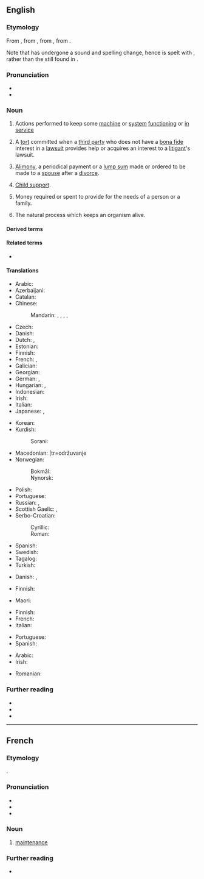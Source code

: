 ==English==
{{wikipedia}}

===Etymology===
From {{etyl|enm|en}} {{m|enm|mayntenaunce}}, from {{etyl|fro|en}} {{m|fro|maintenance}}, from {{m|fro|maintenir}}, from {{etyl|la|en}} {{m|la||[[manus]] [[tenere|tenēre]]|to hold in the hand}}.

Note that {{m|en|maintain}} has undergone a sound and spelling change, hence is spelt with {{m|en||-tain-}}, rather than the {{m|en||-ten-}} still found in {{m|en||maintenance}}.

===Pronunciation===
* {{IPA|/ˈmeɪnt(ə)nəns/|/ˈmeɪntɪnəns/|lang=en}}
* {{audio|En-us-maintenance.ogg|Audio (US)|lang=en}}

===Noun===
{{en-noun|-|s}}

# Actions performed to keep some [[machine]] or [[system]] [[functioning]] or [[in service]]
# {{lb|en|legal}} A [[tort]] committed when a [[third party]] who does not have a [[bona fide]] interest in a [[lawsuit]] provides help or acquires an interest to a [[litigant]]'s lawsuit.
# {{lb|en|legal|UK}} [[alimony|Alimony]], a periodical payment or a [[lump sum]] made or ordered to be made to a [[spouse]] after a [[divorce]].
# {{lb|en|legal}} [[child support|Child support]].
# Money required or spent to provide for the needs of a person or a family.
# {{lb|en|biology}} The natural process which keeps an organism alive.

====Derived terms====
{{der2|lang=en
|maintenance window
|high-maintenance
|low-maintenance
|percussive maintenance
|maintenance hole
|postmaintenance
|premaintenance
|maintenance-free
|cap of maintenance
|preventative maintenance}}

====Related terms====
* {{l|en|maintain}}

====Translations====
{{trans-top|keeping a machine or system in service}}
* Arabic: {{t|ar|صِيَانَة|f}}
* Azerbaijani: {{t|az|qulluq}}
* Catalan: {{t|ca|manteniment|m}}
* Chinese:
*: Mandarin: {{t+|cmn|保養}}, {{t+|cmn|保养|tr=bǎoyǎng}}, {{t+|cmn|維持}}, {{t+|cmn|维持|tr=wéichí}}, {{t+|cmn|保守|tr=bǎoshǒu}}
* Czech: {{t+|cs|údržba|f}}
* Danish: {{t|da|vedligeholdelse|c}}
* Dutch: {{t+|nl|onderhoud|n}}, {{t+|nl|handhaving|f}}
* Estonian: {{t|et|hooldus}}
* Finnish: {{t+|fi|kunnossapito}}
* French: {{t+|fr|entretien|m}}, {{t+|fr|maintenance|f}}
* Galician: {{t+|gl|mantemento|m}}
* Georgian: {{t|ka|ტექნიკური მომსახურება}}
* German: {{t+|de|Instandhaltung|f}}, {{t+|de|Wartung|f}}
* Hungarian: {{t+|hu|szerviz}}, {{t+|hu|karbantartás}}
* Indonesian: {{t+|id|perawatan}}
* Irish: {{t|ga|coinneáil|f}}
* Italian: {{t+|it|manutenzione|f}}
* Japanese: {{t+|ja|保守|tr=hoshu}}, {{t+|ja|維持|tr=iji}}
{{trans-mid}}
* Korean: {{t+|ko|보존}}
* Kurdish:
*: Sorani: {{t+|ku|خزمه‌ت|tr=xizmet}}
* Macedonian: {{t|mk|одржување|n}}|tr=održuvanje
* Norwegian:
*: Bokmål: {{t|nb|vedlikehold|n}}
*: Nynorsk: {{t|nn|vedlikehald|n}}
* Polish: {{t+|pl|konserwacja|f}}
* Portuguese: {{t+|pt|manutenção|f}}
* Russian: {{t+|ru|обслу́живание|n}}, {{t+|ru|ремо́нт|m}}
* Scottish Gaelic: {{t|gd|gleidheadh|m}}, {{t|gd|cumail suas|f}}
* Serbo-Croatian:
*: Cyrillic: {{t|sh|одржа́вање|n}}
*: Roman: {{t|sh|održávanje|n}}
* Spanish: {{t+|es|mantenimiento|m}}
* Swedish: {{t+|sv|underhåll|n}}
* Tagalog: {{t|tl|panataman}}
* Turkish: {{t+|tr|bakım}}
{{trans-bottom}}

{{trans-top|tort}}
* Danish: {{t|da|hævdelse|c}}, {{t|da|forsvar|n}}
{{trans-mid}}
{{trans-bottom}}

{{trans-see|legal: payment made to a spouse after a divorce|alimony}}

{{trans-see|child support}}

{{trans-top|money to provide for the means of living}}
* Finnish: {{t|fi|elantokustannukset|p}}
{{trans-mid}}
* Maori: {{t|mi|moni oranga}}
{{trans-bottom}}

{{trans-top|process of keeping an organism alive}}
* Finnish: {{t|fi|[[elintoimintojen]] [[ylläpito]]}}
* French: {{t+|fr|maintenance}}
* Italian: {{t+|it|mantenimento}}
{{trans-mid}}
* Portuguese: {{t+|pt|mantimento}}
* Spanish: {{t+|es|mantenimiento}}
{{trans-bottom}}

{{checktrans-top}}
* Arabic: {{t-check|ar|صيانَة|f|tr=ʂiyāna}}
* Irish: {{t|ga|cothabháil|f}}
{{trans-mid}}
* Romanian: {{t-check|ro|întreținere|f}}
{{trans-bottom}}

===Further reading===
* {{R:Webster 1913}}
* {{R:Century 1911}}
* {{R:OneLook}}

----

==French==

===Etymology===
{{suffix|fr|maintenir|t1=to maintain|-ance}}.

===Pronunciation===
* {{fr-IPA}}
* {{audio|Fr-Paris--maintenance.ogg|Audio (Paris)|lang=fr}}
* {{rhymes|ɑ̃s|lang=fr}}

===Noun===
{{fr-noun|f}}

# [[#English|maintenance]]

===Further reading===
* {{R:TLFi}}